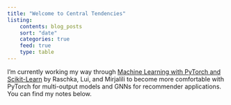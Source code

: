 ```yaml
---
title: "Welcome to Central Tendencies"
listing: 
    contents: blog_posts
    sort: "date"
    categories: true 
    feed: true
    type: table
---
```


I'm currently working my way through [Machine Learning with PyTorch and Scikit-Learn](https://sebastianraschka.com/blog/2022/ml-pytorch-book.htmla)  by Raschka, Lui, and Mirjalili to become more comfortable with PyTorch for multi-output models and GNNs for recommender applications. 
You can find my notes below. 